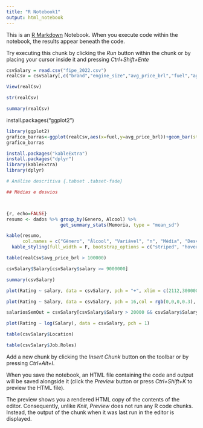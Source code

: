 ```yaml
---
title: "R Notebook1"
output: html_notebook
---
```


This is an [R Markdown](http://rmarkdown.rstudio.com) Notebook. When you execute code within the notebook, the results appear beneath the code.

Try executing this chunk by clicking the *Run* button within the chunk or by placing your cursor inside it and pressing *Ctrl+Shift+Ente*

```r
csvSalary = read.csv("fipe_2022.csv")
realCsv = csvSalary[,c("brand","engine_size","avg_price_brl","fuel","age_years")]
```


```r
View(realCsv)
```


```r
str(realCsv)
```
```r
summary(realCsv)
```
install.packages("ggplot2")

```r
library(ggplot2)
grafico_barras<-ggplot(realCsv,aes(x=fuel,y=avg_price_brl))+geom_bar(stat="identity",fill="blue")
grafico_barras
```

```r
install.packages("kableExtra")
install.packages("dplyr")
library(kableExtra)
library(dplyr)
```


```r
# Análise descritiva {.tabset .tabset-fade}

## Médias e desvios



{r, echo=FALSE}
resumo <- dados %>% group_by(Genero, Alcool) %>%
                    get_summary_stats(Memoria, type = "mean_sd")

kable(resumo,
      col.names = c("Gênero", "Álcool", "Variável", "n", "Média", "Desvio Padrão")) %>%
  kable_styling(full_width = F, bootstrap_options = c("striped", "hover", "condensed", "responsive"))

```

```r
table(realCsv$avg_price_brl > 100000)
```

```r
csvSalary$Salary[csvSalary$salary >= 9000000]
```

```r
summary(csvSalary)
```

```r
plot(Rating ~ salary, data = csvSalary, pch = "+", xlim = c(2112,3000000))
```

```r
plot(Rating ~ Salary, data = csvSalary, pch = 16,col = rgb(0,0,0,0.3), xlim = c(50000,3000000))
```

```r
salariosSemOut = csvSalary[csvSalary$Salary > 20000 && csvSalary$Salary < 3000000,]

```

```r
plot(Rating ~ log(Salary), data = csvSalary, pch = 1)
```

```r
table(csvSalary$Location)
```

```r
table(csvSalary$Job.Roles)
```

Add a new chunk by clicking the *Insert Chunk* button on the toolbar or by pressing *Ctrl+Alt+I*.

When you save the notebook, an HTML file containing the code and output will be saved alongside it (click the *Preview* button or press *Ctrl+Shift+K* to preview the HTML file).

The preview shows you a rendered HTML copy of the contents of the editor. Consequently, unlike *Knit*, *Preview* does not run any R code chunks. Instead, the output of the chunk when it was last run in the editor is displayed.
